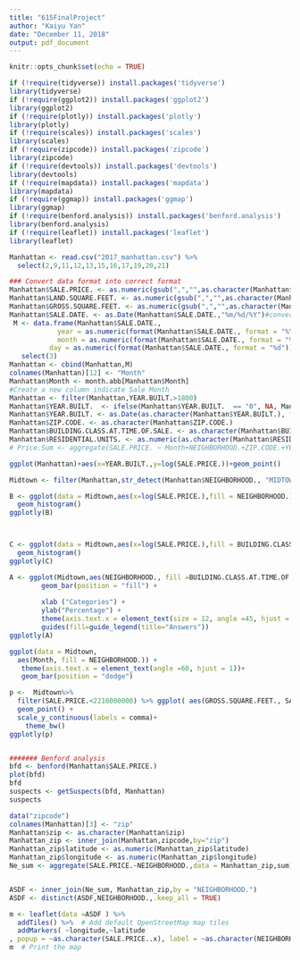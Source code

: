 ```yaml
---
title: "615FinalProject"
author: "Kaiyu Yan"
date: "December 11, 2018"
output: pdf_document
---
```


```r
knitr::opts_chunk$set(echo = TRUE)
```

```r
if (!require(tidyverse)) install.packages('tidyverse')
library(tidyverse)
if (!require(ggplot2)) install.packages('ggplot2')
library(ggplot2)
if (!require(plotly)) install.packages('plotly')
library(plotly)
if (!require(scales)) install.packages('scales')
library(scales)
if (!require(zipcode)) install.packages('zipcode')
library(zipcode)
if (!require(devtools)) install.packages('devtools')
library(devtools)
if (!require(mapdata)) install.packages('mapdata')
library(mapdata)
if (!require(ggmap)) install.packages('ggmap')
library(ggmap)
if (!require(benford.analysis)) install.packages('benford.analysis')
library(benford.analysis)
if (!require(leaflet)) install.packages('leaflet')
library(leaflet)
```

```r
Manhattan <- read.csv("2017_manhattan.csv") %>% 
  select(2,9,11,12,13,15,16,17,19,20,21)

```

```r
### Convert data format into correct format
Manhattan$SALE.PRICE. <- as.numeric(gsub(",","",as.character(Manhattan$SALE.PRICE.),fixed=TRUE)) #Convert format to numeric for price 
Manhattan$LAND.SQUARE.FEET. <- as.numeric(gsub(",","",as.character(Manhattan$LAND.SQUARE.FEET.),fixed=TRUE))#Convert format to numeric for land sqft
Manhattan$GROSS.SQUARE.FEET. <- as.numeric(gsub(",","",as.character(Manhattan$GROSS.SQUARE.FEET.),fixed=TRUE))#Convert format to numeric for gross sqft
Manhattan$SALE.DATE. <- as.Date(Manhattan$SALE.DATE.,"%m/%d/%Y")#conver date format
 M <- data.frame(Manhattan$SALE.DATE.,
            year = as.numeric(format(Manhattan$SALE.DATE., format = "%Y")),
            month = as.numeric(format(Manhattan$SALE.DATE., format = "%m")),
          day = as.numeric(format(Manhattan$SALE.DATE., format = "%d"))) %>% 
   select(3)
Manhattan <- cbind(Manhattan,M)
colnames(Manhattan)[12] <- "Month"
Manhattan$Month <- month.abb[Manhattan$Month]
#Create a new column indicate Sale Month
Manhattan <- filter(Manhattan,YEAR.BUILT.>1800)
Manhattan$YEAR.BUILT.  <- ifelse(Manhattan$YEAR.BUILT.  == "0", NA, Manhattan$YEAR.BUILT) 
Manhattan$YEAR.BUILT. <- as.Date(as.character(Manhattan$YEAR.BUILT.), format = "%Y")
Manhattan$ZIP.CODE. <- as.character(Manhattan$ZIP.CODE.)
Manhattan$BUILDING.CLASS.AT.TIME.OF.SALE. <- as.character(Manhattan$BUILDING.CLASS.AT.TIME.OF.SALE.)
Manhattan$RESIDENTIAL.UNITS. <- as.numeric(as.character(Manhattan$RESIDENTIAL.UNITS.))
# Price.Sum <- aggregate(SALE.PRICE. ~ Month+NEIGHBORHOOD.+ZIP.CODE.+YEAR.BUILT.+BUILDING.CLASS.AT.TIME.OF.SALE., Manhattan, FUN = 'sum')
```



```r






ggplot(Manhattan)+aes(x=YEAR.BUILT.,y=log(SALE.PRICE.))+geom_point()
```

```r
Midtown <- filter(Manhattan,str_detect(Manhattan$NEIGHBORHOOD., "MIDTOWN")) 

```

```r

B <- ggplot(data = Midtown,aes(x=log(SALE.PRICE.),fill = NEIGHBORHOOD.))+
  geom_histogram()
ggplotly(B)



C <- ggplot(data = Midtown,aes(x=log(SALE.PRICE.),fill = BUILDING.CLASS.AT.TIME.OF.SALE.))+
  geom_histogram()
ggplotly(C)

A <- ggplot(Midtown,aes(NEIGHBORHOOD., fill =BUILDING.CLASS.AT.TIME.OF.SALE.)) +
        geom_bar(position = "fill") +
      
        xlab ("Categories") +
        ylab("Percentage") + 
        theme(axis.text.x = element_text(size = 12, angle =45, hjust = 1)) + 
        guides(fill=guide_legend(title="Answers"))
ggplotly(A)

ggplot(data = Midtown,
  aes(Month, fill = NEIGHBORHOOD.)) +
   theme(axis.text.x = element_text(angle =60, hjust = 1))+
   geom_bar(position = "dodge")

p <-  Midtown%>%
  filter(SALE.PRICE.<2210000000) %>% ggplot( aes(GROSS.SQUARE.FEET., SALE.PRICE., size = SALE.PRICE., color=NEIGHBORHOOD.)) +
  geom_point() +
  scale_y_continuous(labels = comma)+
    theme_bw()
ggplotly(p)



```

```r
####### Benford analysis
bfd <- benford(Manhattan$SALE.PRICE.)
plot(bfd)
bfd
suspects <- getSuspects(bfd, Manhattan)
suspects
```


```r
data("zipcode")
colnames(Manhattan)[3] <- "zip"
Manhattan$zip <- as.character(Manhattan$zip)
Manhattan_zip <- inner_join(Manhattan,zipcode,by="zip")
Manhattan_zip$latitude <- as.numeric(Manhattan_zip$latitude)
Manhattan_zip$longitude <- as.numeric(Manhattan_zip$longitude)
Ne_sum <- aggregate(SALE.PRICE.~NEIGHBORHOOD.,data = Manhattan_zip,sum)


ASDF <- inner_join(Ne_sum, Manhattan_zip,by = "NEIGHBORHOOD.")
ASDF <- distinct(ASDF,NEIGHBORHOOD.,.keep_all = TRUE)

m <- leaflet(data =ASDF ) %>%
  addTiles() %>%  # Add default OpenStreetMap map tiles
  addMarkers( ~longitude,~latitude
, popup = ~as.character(SALE.PRICE..x), label = ~as.character(NEIGHBORHOOD.))
m  # Print the map
```